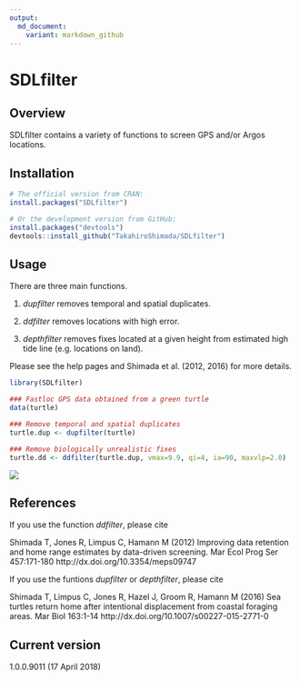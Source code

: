 ```yaml
---
output:
  md_document:
    variant: markdown_github
---
```


<!-- README.md is generated from README.Rmd. Please edit that file -->


SDLfilter
=========

Overview 
--------
SDLfilter contains a variety of functions to screen GPS and/or Argos locations. 


Installation
--------

```r
# The official version from CRAN:
install.packages("SDLfilter")

# Or the development version from GitHub:
install.packages("devtools")
devtools::install_github("TakahiroShimada/SDLfilter")
```

Usage
--------

There are three main functions.

1. *dupfilter* removes temporal and spatial duplicates.

2. *ddfilter* removes locations with high error.

3. *depthfilter* removes fixes located at a given height from estimated high tide line (e.g. locations on land). 

Please see the help pages and Shimada et al. (2012, 2016) for more details.

```r
library(SDLfilter)

### Fastloc GPS data obtained from a green turtle
data(turtle)

### Remove temporal and spatial duplicates
turtle.dup <- dupfilter(turtle)

### Remove biologically unrealistic fixes 
turtle.dd <- ddfilter(turtle.dup, vmax=9.9, qi=4, ia=90, maxvlp=2.0)
```


![](man/figures/README-example.png)


References
--------

If you use the function *ddfilter*, please cite

Shimada T, Jones R, Limpus C, Hamann M (2012) Improving data retention and home range estimates by data-driven screening. Mar Ecol Prog Ser 457:171-180 http://dx.doi.org/10.3354/meps09747

If you use the funtions *dupfilter* or *depthfilter*, please cite

Shimada T, Limpus C, Jones R, Hazel J, Groom R, Hamann M (2016) Sea turtles return home after intentional displacement from coastal foraging areas. Mar Biol 163:1-14 http://dx.doi.org/10.1007/s00227-015-2771-0


Current version
--------
1.0.0.9011 (17 April 2018)


